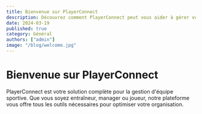 ```yaml
---
title: Bienvenue sur PlayerConnect
description: Découvrez comment PlayerConnect peut vous aider à gérer votre équipe sportive
date: 2024-03-19
published: true
category: Général
authors: ["admin"]
image: "/blog/welcome.jpg"
---
```


# Bienvenue sur PlayerConnect

PlayerConnect est votre solution complète pour la gestion d'équipe sportive. Que vous soyez entraîneur, manager ou joueur, notre plateforme vous offre tous les outils nécessaires pour optimiser votre organisation. 